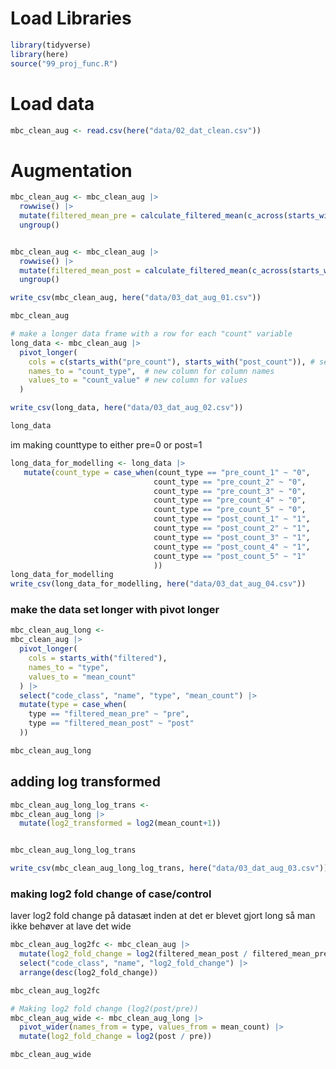 # Load Libraries

```r
library(tidyverse)
library(here)
source("99_proj_func.R")
```

# Load data

```r
mbc_clean_aug <- read.csv(here("data/02_dat_clean.csv"))
```

# Augmentation

```r
mbc_clean_aug <- mbc_clean_aug |> 
  rowwise() |> 
  mutate(filtered_mean_pre = calculate_filtered_mean(c_across(starts_with("pre_count")))) |> 
  ungroup()


mbc_clean_aug <- mbc_clean_aug |> 
  rowwise() |> 
  mutate(filtered_mean_post = calculate_filtered_mean(c_across(starts_with("post_count")))) |> 
  ungroup()

write_csv(mbc_clean_aug, here("data/03_dat_aug_01.csv"))

mbc_clean_aug
```

```r
# make a longer data frame with a row for each "count" variable
long_data <- mbc_clean_aug |> 
  pivot_longer(
    cols = c(starts_with("pre_count"), starts_with("post_count")), # select count columns
    names_to = "count_type",  # new column for column names
    values_to = "count_value" # new column for values
  ) 

write_csv(long_data, here("data/03_dat_aug_02.csv"))

long_data
```

im making counttype to either pre=0 or post=1

```r
long_data_for_modelling <- long_data |> 
   mutate(count_type = case_when(count_type == "pre_count_1" ~ "0",
                                count_type == "pre_count_2" ~ "0",
                                count_type == "pre_count_3" ~ "0",
                                count_type == "pre_count_4" ~ "0",
                                count_type == "pre_count_5" ~ "0",
                                count_type == "post_count_1" ~ "1",
                                count_type == "post_count_2" ~ "1",
                                count_type == "post_count_3" ~ "1",
                                count_type == "post_count_4" ~ "1",
                                count_type == "post_count_5" ~ "1"
                                ))
long_data_for_modelling
write_csv(long_data_for_modelling, here("data/03_dat_aug_04.csv"))

```

### make the data set longer with pivot longer

```r

mbc_clean_aug_long <- 
mbc_clean_aug |> 
  pivot_longer(
    cols = starts_with("filtered"),
    names_to = "type",
    values_to = "mean_count"
  ) |> 
  select("code_class", "name", "type", "mean_count") |> 
  mutate(type = case_when(
    type == "filtered_mean_pre" ~ "pre",
    type == "filtered_mean_post" ~ "post"
  ))

mbc_clean_aug_long
```

## adding log transformed

```r
mbc_clean_aug_long_log_trans <- 
mbc_clean_aug_long |> 
  mutate(log2_transformed = log2(mean_count+1))


mbc_clean_aug_long_log_trans

write_csv(mbc_clean_aug_long_log_trans, here("data/03_dat_aug_03.csv"))
```

### making log2 fold change of case/control

laver log2 fold change på datasæt inden at det er blevet gjort long så man ikke behøver at lave det wide

```r
mbc_clean_aug_log2fc <- mbc_clean_aug |> 
  mutate(log2_fold_change = log2(filtered_mean_post / filtered_mean_pre)) |> 
  select("code_class", "name", "log2_fold_change") |> 
  arrange(desc(log2_fold_change))

mbc_clean_aug_log2fc

```

```r
# Making log2 fold change (log2(post/pre))
mbc_clean_aug_wide <- mbc_clean_aug_long |> 
  pivot_wider(names_from = type, values_from = mean_count) |> 
  mutate(log2_fold_change = log2(post / pre))

mbc_clean_aug_wide
```
